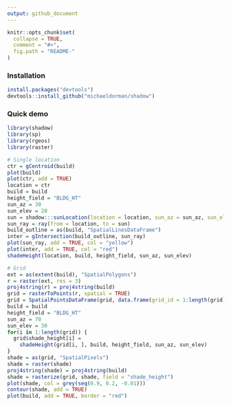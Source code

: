```yaml
---
output: github_document
---
```


<!-- README.md is generated from README.Rmd. Please edit that file -->

```r
knitr::opts_chunk$set(
  collapse = TRUE,
  comment = "#>",
  fig.path = "README-"
)
```

### Installation

```r
install.packages("devtools")
devtools::install_github("michaeldorman/shadow")
```

### Quick demo

```r
library(shadow)
library(sp)
library(rgeos)
library(raster)

# Single location
ctr = gCentroid(build)
plot(build)
plot(ctr, add = TRUE)
location = ctr
build = build
height_field = "BLDG_HT"
sun_az = 30
sun_elev = 20
sun = shadow:::sunLocation(location = location, sun_az = sun_az, sun_elev = sun_elev)
sun_ray = ray(from = location, to = sun)
build_outline = as(build, "SpatialLinesDataFrame")
inter = gIntersection(build_outline, sun_ray)
plot(sun_ray, add = TRUE, col = "yellow")
plot(inter, add = TRUE, col = "red")
shadeHeight(location, build, height_field, sun_az, sun_elev)

# Grid
ext = as(extent(build), "SpatialPolygons")
r = raster(ext, res = 3)
proj4string(r) = proj4string(build)
grid = rasterToPoints(r, spatial = TRUE)
grid = SpatialPointsDataFrame(grid, data.frame(grid_id = 1:length(grid)))
build = build
height_field = "BLDG_HT"
sun_az = 70
sun_elev = 30
for(i in 1:length(grid)) {
  grid$shade_height[i] =
    shadeHeight(grid[i, ], build, height_field, sun_az, sun_elev)
}
shade = as(grid, "SpatialPixels")
shade = raster(shade)
proj4string(shade) = proj4string(build)
shade = rasterize(grid, shade, field = "shade_height")
plot(shade, col = grey(seq(0.9, 0.2, -0.01)))
contour(shade, add = TRUE)
plot(build, add = TRUE, border = "red")
```
